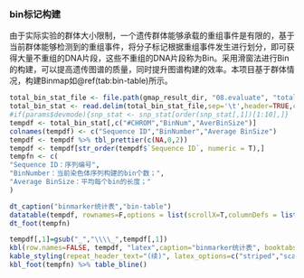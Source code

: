 ### bin标记构建

由于实际实验的群体大小限制，一个遗传群体能够承载的重组事件是有限的，基于当前群体能够检测到的重组事件，将分子标记根据重组事件发生进行划分，即可获得大量不重组的DNA片段，这些不重组的DNA片段称为Bin。采用滑窗法进行Bin的构建，可以提高遗传图谱的质量，同时提升图谱构建的效率。本项目基于群体情况，构建Binmap如\@ref(tab:bin-table)所示。

```r
total_bin_stat_file <- file.path(gmap_result_dir, "08.evaluate", "total.bin.stat")
total_bin_stat <- read.delim(total_bin_stat_file,sep='\t',header=TRUE,check.names = FALSE)
#if(params$devmode){snp_stat <- snp_stat[order(snp_stat[,1])[1:10],]}
tempdf <- total_bin_stat[,c("#CHROM","BinNum","AverBinSize")]
colnames(tempdf) <- c("Sequence ID","BinNumber","Average BinSize")
tempdf <- tempdf %>% tbl_prettier(c(NA,0,2))
tempdf <- tempdf[str_order(tempdf$`Sequence ID`, numeric = T),]
tempfn <- c(
"Sequence ID：序列编号",
"BinNumber：当前染色体序列构建的bin个数；",
"Average BinSize：平均每个bin的长度；"
)
```
```r
dt_caption("binmarker统计表","bin-table")
datatable(tempdf, rownames=F,options = list(scrollX=T,columnDefs = list(list(className = 'dt-center',targets='_all'))))
dt_foot(tempfn)
```

```r
tempdf[,1]=gsub("_","\\\\_",tempdf[,1])
kbl(row.names=FALSE, tempdf, "latex",caption="binmarker统计表", booktabs = TRUE, longtable = TRUE, linesep=' ',,escape=FALSE,align="c") %>%
kable_styling(repeat_header_text="(续)", latex_options=c("striped","scale_down","repeat_header"))%>%
kbl_foot(tempfn) %>% table_bline()
```
